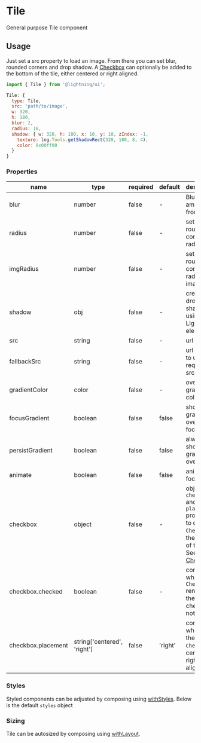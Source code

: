 
# Tile

General purpose Tile component

## Usage

Just set a src property to load an image. From there you can set blur, rounded corners and drop shadow.
A [Checkbox](?path=/story/elements-checkbox--basic) can optionally be added to the bottom of the tile, either centered or right aligned.

```js
import { Tile } from '@lightning/ui';

Tile: {
  type: Tile,
  src: 'path/to/image',
  w: 320,
  h: 180,
  blur: 2,
  radius: 16,
  shadow: { w: 320, h: 180, x: 10, y: 10, zIndex: -1,
    texture: lng.Tools.getShadowRect(320, 180, 8, 4),
    color: 0x00ff00
  }
}
```

<Canvas>
  <Story id="elements-tile--basic" />
</Canvas>

### Properties

| name            | type    | required | default | description                                    |
| --------------- | ------- | -------- | ------- | ---------------------------------------------- |
| blur            | number  | false    | -       | Blur amount from 0-4                           |
| radius          | number  | false    | -       | set rounded corner radius                      |
| imgRadius       | number  | false    | -       | set rounded corner radius of image             |
| shadow          | obj     | false    | -       | create a drop shadow using a Lightning element |
| src             | string  | false    | -       | url to image                                   |
| fallbackSrc     | string  | false    | -       | url to image to use if the requested src fails |
| gradientColor   | color   | false    | -       | overlay gradient color                         |
| focusGradient   | boolean | false    | false   | show gradient overlay on focus                 |
| persistGradient | boolean | false    | false   | always show gradient overlay                   |
| animate         | boolean | false    | false   | animates focus ring                            |
checkbox|object|false|-|object with `checked` and `placement` properties to display a `Checkbox` at the bottom of the tile. See <a href="?path=/docs/elements-checkbox--basic">Checkbox</a>
checkbox.checked|boolean|false|-|controls whether a `Checkbox` rendered in the Tile is checked or not
checkbox.placement|string['centered', 'right']|false|'right'|controls whethere the `Checkbox` is center or right aligned

### Styles

Styled components can be adjusted by composing using [withStyles](?path=/docs/mixins-withstyles--basic). Below is the default `styles` object

<Theme theme={Tile.styles} />

### Sizing

Tile can be autosized by composing using [withLayout](?path=/docs/mixins-withlayout--basic).
